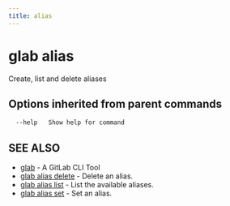 ```yaml
---
title: alias
---
```



# glab alias

Create, list and delete aliases

## Options inherited from parent commands

```bash
  --help   Show help for command
```

## SEE ALSO

- [glab](../../../) - A GitLab CLI Tool
- [glab alias delete](alias/delete) - Delete an alias.
- [glab alias list](alias/list) - List the available aliases.
- [glab alias set](alias/set) - Set an alias.
